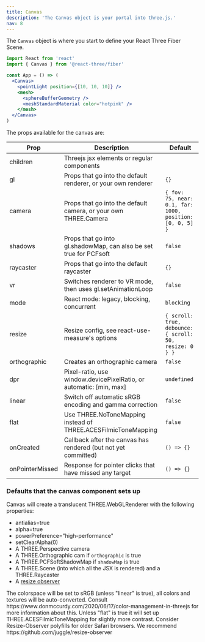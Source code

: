 ```yaml
---
title: Canvas
description: 'The Canvas object is your portal into three.js.'
nav: 8
---
```


The `Canvas` object is where you start to define your React Three Fiber Scene.

```jsx
import React from 'react'
import { Canvas } from '@react-three/fiber'

const App = () => (
  <Canvas>
    <pointLight position={[10, 10, 10]} />
    <mesh>
      <sphereBufferGeometry />
      <meshStandardMaterial color="hotpink" />
    </mesh>
  </Canvas>
)
```

The props available for the canvas are:

| Prop            | Description                                                        | Default                                                  |
| --------------- | ------------------------------------------------------------------ | -------------------------------------------------------- |
| children        | Threejs jsx elements or regular components                         |                                                          |
| gl              | Props that go into the default renderer, or your own renderer      | `{}`                                                     |
| camera          | Props that go into the default camera, or your own THREE.Camera    | `{ fov: 75, near: 0.1, far: 1000, position: [0, 0, 5] }` |
| shadows         | Props that go into gl.shadowMap, can also be set true for PCFsoft  | `false`                                                  |
| raycaster       | Props that go into the default raycaster                           | `{}`                                                     |
| vr              | Switches renderer to VR mode, then uses gl.setAnimationLoop        | `false`                                                  |
| mode            | React mode: legacy, blocking, concurrent                           | `blocking`                                               |
| resize          | Resize config, see react-use-measure's options                     | `{ scroll: true, debounce: { scroll: 50, resize: 0 } }`  |
| orthographic    | Creates an orthographic camera                                     | `false`                                                  |
| dpr             | Pixel-ratio, use window.devicePixelRatio, or automatic: [min, max] | `undefined`                                              |
| linear          | Switch off automatic sRGB encoding and gamma correction            | `false`                                                  |
| flat            | Use THREE.NoToneMapping instead of THREE.ACESFilmicToneMapping     | `false`                                                  |
| onCreated       | Callback after the canvas has rendered (but not yet committed)     | `() => {}`                                               |
| onPointerMissed | Response for pointer clicks that have missed any target            | `() => {}`                                               |

### Defaults that the canvas component sets up

Canvas will create a translucent THREE.WebGLRenderer with the following properties:

- antialias=true
- alpha=true
- powerPreference="high-performance"
- setClearAlpha(0)
- A THREE.Perspective camera
- A THREE.Orthographic cam if `orthographic` is true
- A THREE.PCFSoftShadowMap if `shadowMap` is true
- A THREE.Scene (into which all the JSX is rendered) and a THREE.Raycaster
- A [resize observer](https://github.com/react-spring/react-use-measure)

<Hint>
  The colorspace will be set to sRGB (unless "linear" is true), all colors and textures will be
  auto-converted. Consult https://www.donmccurdy.com/2020/06/17/color-management-in-threejs for more
  information about this. Unless "flat" is true it will set up THREE.ACESFilmicToneMapping for
  slightly more contrast.
</Hint>

<Hint>
  Consider Resize-Observer polyfills for older Safari browsers. We recommend
  https://github.com/juggle/resize-observer
</Hint>
